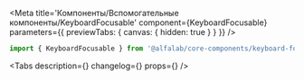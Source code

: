

<Meta
    title='Компоненты/Вспомогательные компоненты/KeyboardFocusable'
    component={KeyboardFocusable}
    parameters={{ previewTabs: { canvas: { hidden: true } } }}
/>

<!-- Docs -->

<ComponentHeader
    name='KeyboardFocusable'
    version={version}
    package='@alfalab/core-components/keyboard-focusable'
/>

```jsx
import { KeyboardFocusable } from '@alfalab/core-components/keyboard-focusable';
```

<Tabs
    description={<Description />}
    changelog={<Changelog />}
    props={<ArgsTable of={KeyboardFocusableTS} />}
/>

